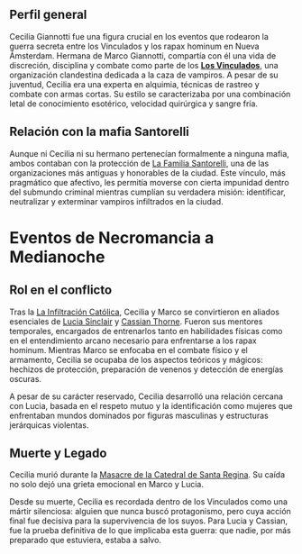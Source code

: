 


## Perfil general

Cecilia Giannotti fue una figura crucial en los eventos que rodearon la guerra secreta entre los Vinculados y los rapax hominum en Nueva Ámsterdam. Hermana de Marco Giannotti, compartía con él una vida de discreción, disciplina y combate como parte de los **[Los Vinculados](Los%20Vinculados.md)**, una organización clandestina dedicada a la caza de vampiros. A pesar de su juventud, Cecilia era una experta en alquimia, técnicas de rastreo y combate con armas cortas. Su estilo se caracterizaba por una combinación letal de conocimiento esotérico, velocidad quirúrgica y sangre fría.

## Relación con la mafia Santorelli

Aunque ni Cecilia ni su hermano pertenecían formalmente a ninguna mafia, ambos contaban con la protección de [La Familia Santorelli](La%20Familia%20Santorelli.md), una de las organizaciones más antiguas y honorables de la ciudad. Este vínculo, más pragmático que afectivo, les permitía moverse con cierta impunidad dentro del submundo criminal mientras cumplían su verdadera misión: identificar, neutralizar y exterminar vampiros infiltrados en la ciudad.

# Eventos de Necromancia a Medianoche
## Rol en el conflicto

Tras la [La Infiltración Católica](La%20Infiltración%20Católica.md), Cecilia y Marco se convirtieron en aliados esenciales de [Lucia Sinclair](Lucia%20Sinclair.md) y [Cassian Thorne](Cassian%20Thorne.md). Fueron sus mentores temporales, encargados de entrenarlos tanto en habilidades físicas como en el entendimiento arcano necesario para enfrentarse a los rapax hominum. Mientras Marco se enfocaba en el combate físico y el armamento, Cecilia se ocupaba de los aspectos teóricos y mágicos: hechizos de protección, preparación de venenos y detección de energías oscuras.

A pesar de su carácter reservado, Cecilia desarrolló una relación cercana con Lucia, basada en el respeto mutuo y la identificación como mujeres que enfrentaban mundos dominados por figuras masculinas y estructuras jerárquicas violentas.

## Muerte y Legado
Cecilia murió durante la [Masacre de la Catedral de Santa Regina](Masacre%20de%20la%20Catedral%20de%20Santa%20Regina.md). Su caída no solo dejó una grieta emocional en Marco y Lucia. 

Desde su muerte, Cecilia es recordada dentro de los Vinculados como una mártir silenciosa: alguien que nunca buscó protagonismo, pero cuya acción final fue decisiva para la supervivencia de los suyos. Para Lucia y Cassian, fue la prueba definitiva de lo que implicaba esta guerra: que nadie, por más preparado que estuviera, estaba a salvo.
